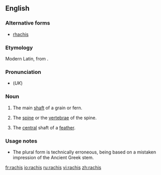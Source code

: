 ==English==
{{wikipedia}}
===Alternative forms===
*[[rhachis]]

===Etymology===
Modern Latin, from {{AGr.}} {{term|ῥάχις||spine, ridge|sc=polytonic}}.

===Pronunciation===
*(''UK'') {{IPA|/ˈɹeɪkɪs/}}

===Noun===
{{en-noun|rachises|pl2=rachides}}

# {{botany}} The main [[shaft]] of a grain or fern.
# {{context|zoology|anatomy}} The [[spine]] or the [[vertebrae]] of the spine.
# {{ornithology}} The [[central]] shaft of a [[feather]].

===Usage notes===
*The plural form {{term|rachides}} is technically erroneous, being based on a mistaken impression of the Ancient Greek stem.

[[fr:rachis]]
[[io:rachis]]
[[ru:rachis]]
[[vi:rachis]]
[[zh:rachis]]
